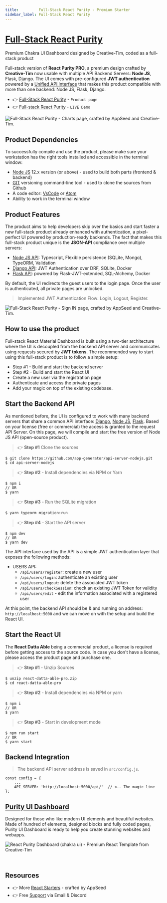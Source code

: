 ```yaml
---
title:         Full-Stack React Purity - Premium Starter 
sidebar_label: Full-Stack React Purity
---
```


# [Full-Stack React Purity](https://appseed.us/product/purity-dashboard-pro/full-stack/react/)

<SubHeading> Premium Chakra UI Dashboard designed by Creative-Tim, coded as a full-stack product </SubHeading>

Full-stack version of **React Purity PRO**, a premium design crafted by **Creative-Tim** now usable with multiple API Backend Servers: **Node JS**, Flask, Django. 
The UI comes with pre-configured **JWT authentication** powered by a [Unified API Interface](../../boilerplate-code/api-server/api-unified-definition.mdx) 
that makes this product compatible with more than one backend: Node JS, Flask, Django.

- 👉 [Full-Stack React Purity](https://appseed.us/product/purity-dashboard-pro/full-stack/react/) - `Product page`
- 👉 [Full-stack React Purity](https://fullstack-react-purity-dashboard.appseed-srv1.com/#/auth/authentication/sign-in/basic) - `LIVE Demo`

![Full-Stack React Purity - Charts page, crafted by AppSeed and Creative-Tim.](https://user-images.githubusercontent.com/51070104/226539568-b2b37eb8-094b-46af-8d09-671191a41606.png)


## Product Dependencies

To successfully compile and use the product, please make sure your workstation has the right tools installed and accessible in the terminal window:

- [Node JS](https://nodejs.org/en/) 12.x version (or above) - used to build both parts (frontend & backend)
- [GIT](https://git-scm.com/) versioning command-line tool - used to clone the sources from Github
- A code editor: [VsCode](https://code.visualstudio.com/) or [Atom](https://atom.io/)
- Ability to work in the terminal window


## Product Features

The product aims to help developers skip over the basics and start faster a new full-stack product already enhanced with authentication, a pixel-perfect UI powered by production-ready backends. 
The fact that makes this full-stack product unique is the **JSON-API** compliance over multiple servers:

- [Node JS API](../../boilerplate-code/api-server/node-js.mdx): Typescript, Flexible persistence (SQLite, Mongo), TypeORM, Validation
- [Django API](../../boilerplate-code/api-server/django.mdx): JWT Authentication over DRF, SQLite, Docker
- [Flask API](../../boilerplate-code/api-server/flask.mdx): powered by Flask-JWT-extended, SQL-Alchemy, Docker

By default, the UI redirects the guest users to the login page. Once the user is authenticated, all private pages are unlocked.

> Implemented JWT Authentication Flow: Login, Logout, Register.

![Full-Stack React Purity - Sign IN page, crafted by AppSeed and Creative-Tim.](https://user-images.githubusercontent.com/51070104/226540211-5bdfa0d8-f36c-47c2-aeba-e9733cee3d45.png)


## **How to use the product**

Full-stack React Material Dashboard is built using a two-tier architecture where the UI is decoupled from the backend API server and communicates using requests secured by **JWT tokens**. The recommended way to start using this full-stack product is to follow a simple setup:

- Step #1 - Build and start the backend server
- Step #2 - Build and start the React UI 
- Create a new user via the registration page
- Authenticate and access the private pages
- Add your magic on top of the existing codebase.


## Start the Backend API

As mentioned before, the UI is configured to work with many backend servers that share a common API interface: [Django](../../boilerplate-code/api-server/django.mdx), 
[Node JS](../../boilerplate-code/api-server/node-js.mdx), [Flask](../../boilerplate-code/api-server/flask.mdx). 
Based on your license (free or commercial) the access is granted to the request API Server. On this page, we will compile and start the free version of Node JS API (open-source product).

> 👉 **Step #1**  Clone the sources

```
$ git clone https://github.com/app-generator/api-server-nodejs.git
$ cd api-server-nodejs
```

> 👉 **Step #2** - Install dependencies via NPM or Yarn

```
$ npm i
// OR
$ yarn
```

> 👉 **Step #3** - Run the SQLite migration

```
$ yarn typeorm migration:run
```

> 👉 **Step #4** - Start the API server

```
$ npm dev
// OR
$ yarn dev
```

The API interface used by the API is a simple JWT authentication layer that exposes the following methods:

- USERS API:
  - `/api/users/register`: create a new user
  - `/api/users/login`: authenticate an existing user
  - `/api/users/logout`: delete the associated JWT token
  - `/api/users/checkSession`: check an existing JWT Token for validity
  - `/api/users/edit` - edit the information associated with a registered user

At this point, the backend API should be & and running on address: `http://localhost:5000` and we can move on with the setup and build the React UI.


## Start the React UI

The **React Datta Able** being a commercial product, a license is required before getting access to the source code. 
In case you don't have a license, please access the product page and purchase one.

> 👉 **Step #1** - Unzip Sources 

```
$ unzip react-datta-able-pro.zip
$ cd react-datta-able-pro
```

> 👉 **Step #2** - Install dependencies via NPM or yarn

```
$ npm i
// OR
$ yarn
```

> 👉 **Step #3** - Start in development mode

```
$ npm run start
// OR
$ yarn start
```

## Backend Integration

> The backend API server address is saved in `src/config.js`.

```
const config = {
    ...
    API_SERVER: 'http://localhost:5000/api/'  // <-- The magic line
};
```

## [Purity UI Dashboard](https://www.creative-tim.com/product/purity-ui-dashboard?AFFILIATE=128200)

Designed for those who like modern UI elements and beautiful websites. 
Made of hundred of elements, designed blocks and fully coded pages, Purity UI Dashboard is ready to help you create stunning websites and webapps.

![React Purity Dashboard (chakra ui) - Premium React Template from Creative-Tim](https://user-images.githubusercontent.com/51070104/226539954-aa62adb8-bf9d-4e1e-8ff5-a5d78e345f1a.png)

<br />

## Resources

- 👉 More [React Starters](https://appseed.us/admin-dashboards/react/) - crafted by AppSeed
- 👉 Free [Support](https://appseed.us/support/) via Email & Discord
